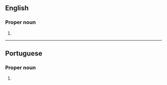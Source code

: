 ==English==

===Proper noun===
{{en-proper noun|head=Campo Grande}}

# {{place:state capital of Brazil|en|state=Mato Grosso do Sul}}

----

==Portuguese==

===Proper noun===
{{pt-proper noun|head=[[campo|Campo]] [[grande|Grande]]}}

# {{place:state capital of Brazil|pt|Campo Grande|state=Mato Grosso do Sul}}